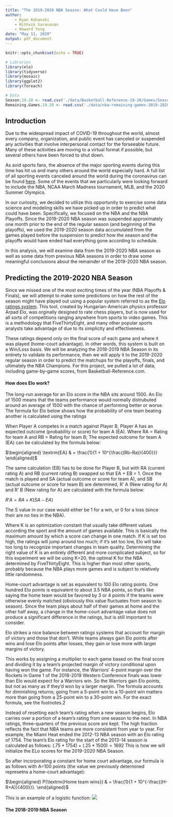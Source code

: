 ```yaml
---
title: "The 2019-2020 NBA Season: What Could Have Been"
author:
    - Ryan Kohanski
    - Rithvik Saravanan
    - Howard Yong
date: "May 11, 2020"
output: pdf_document
---
```


```r
knitr::opts_chunk$set(echo = TRUE)
```

```r
# Libraries
library(elo)
library(tidyverse)
library(mosaic)
library(ggplot2)
library(foreach)
```

```r
# Data
Season.19.20 <- read.csv('./data/Basketball-Reference-19-20/Games/Season-19-20.csv', header=TRUE)
Remaining.Games.19.20 <- read.csv('./data/nba-remaining-games-2019-2020.csv', header=TRUE)
```


## Introduction

Due to the widespread impact of COVID-19 throughout the world, almost every company, organization, and public event has canceled or suspended any activities that involve interpersonal contact for the forseeable future. Many of these activities are moving to a virtual format if possible, but several others have been forced to shut down.

As avid sports fans, the absence of the major sporting events during this time has hit us and many others around the world especially hard. A full list of all sporting events canceled around the world during the coronavirus can be found [here](https://www.espn.com/olympics/story/_/id/28824781/list-sporting-events-canceled-coronavirus). Some of the events that we particularly were looking forward to include the NBA, NCAA March Madness tournament, MLB, and the 2020 Summer Olympics.

In our curiosity, we decided to utilize this opportunity to exercise some data science and modeling skills we have picked up in order to predict what could have been. Specifically, we focused on the NBA and the NBA Playoffs. Since the 2019-2020 NBA season was suspended approximately one month prior to the end of the regular season (and beginning of the playoffs), we used the 2019-2020 season data accumulated from the games played before the suspension to predict how the season and the playoffs would have ended had everything gone according to schedule.

In this analysis, we will examine data from the 2019-2020 NBA season as well as some data from previous NBA seasons in order to draw some meaningful conclusions about the remainder of the 2019-2020 NBA season.


## Predicting the 2019-2020 NBA Season

Since we missed one of the most exciting times of the year (NBA Playoffs & Finals), we will attempt to make some predictions on how the rest of the season might have played out using a popular system referred to as the [Elo ratings system](https://en.wikipedia.org/wiki/Elo_rating_system). This tool, created by Hungarian-American physics professor Arpad Elo, was orginally designed to rate chess players, but is now used for all sorts of competitions ranging anywhere from sports to video games. This is a methodology that FiveThirtyEight, and many other popular sports analysts take advantage of due to its simplicity and effectiveness.

These ratings depend only on the final score of each game and where it was played (home-court advantage). In other words, this system is built on a Win/Loss basis. We will be analyzing the 2018-2019 NBA Season in its entirety to validate its performance, then we will apply it to the 2019-2020 regular season in order to predict the matchups for the playoffs, finals, and ultimately the NBA Champions. For this project, we pulled a lot of data, including game-by-game scores, from Basketball-Reference.com. 

#### How does Elo work?

The long-run average for an Elo score in the NBA sits around 1500. An Elo of 1500 means that the teams performance would normally distrubuted around an average of 1500 with the chance of performing better or worse. The formula for Elo below shows how the probability of one team beating another is calculated using the ratings

When Player A competes in a match against Player B, Player A has an expected outcome (probability or score) for team A (EA). Where RA = Rating for team A and RB = Rating for team B; The expected outcome for team A (EA) can be calculated by the formula below:

$\begin{aligned}  \textrm{EA} & = \frac{1}{1 + 10^{\frac{(Rb-Ra)}{400}}}  \end{aligned}$

The same calculation (EB) has to be done for Player B, but with RA (current rating A) and RB (current rating B) swapped so that EA + EB = 1. Once the match is played and SA (actual outcome or score for team A), and SB (actual outcome or score for team B) are determined, R’ A (New rating for A) and R’ B (New rating for A) are calculated with the formula below:

$R′A=RA+K(SA−EA)$

The S value in our case would either be 1 for a win, or 0 for a loss (since their are no ties in the NBA).

Where K is an optimization constant that usually take different values according the sport and the amount of games available. This is basically the maximum amount by which a score can change in one match. If K is set too high, the ratings will jump around too much; if it’s set too low, Elo will take too long to recognize important changes in team quality. Determining the right value of K is an entirely different and more complicated subject, so for this experiment we will be using K=20, the optimal K for the NBA determined by FiveThirtyEight. This is higher than most other sports, probably because the NBA plays more games and is subject to relatively little randomness. 

Home-court advantage is set as equivalent to 100 Elo rating points. One hundred Elo points is equivalent to about 3.5 NBA points, so that’s like saying the home team would be favored by 3 or 4 points if the teams were otherwise evenly matched (obviously this value fluctuates from season to season). Since the team plays about half of their games at home and the other half away, a change in the home-court advantage value does not produce a significant difference in the ratings, but is still important to consider.

Elo strikes a nice balance between ratings systems that account for margin of victory and those that don’t. While teams always gain Elo points after wins and lose Elo points after losses, they gain or lose more with larger margins of victory.

This works by assigning a multiplier to each game based on the final score and dividing it by a team’s projected margin of victory conditional upon having won the game. For instance, the Warriors’ 4-point margin over the Rockets in Game 1 of the 2018-2019 Western Conference finals was lower than Elo would expect for a Warriors win. So the Warriors gain Elo points, but not as many as if they’d won by a larger margin. The formula accounts for diminishing returns; going from a 5-point win to a 10-point win matters more than going from a 25-point win to a 30-point win. For the exact formula, see the footnotes.2

Instead of resetting each team’s rating when a new season begins, Elo carries over a portion of a team’s rating from one season to the next. In NBA ratings, three-quarters of the previous score are kept. The high fraction reflects the fact that NBA teams are more consistent from year to year. For example, the Miami Heat ended the 2012-13 NBA season with an Elo rating of 1754. The team’s Elo rating for the start of the 2013-14 season is calculated as follows: $(.75 * 1754) + (.25 * 1500) = 1692$ This is how we will initialize the ELo scores for the 2019-2020 NBA Season.

So after incorporating a constant for home court advantage, our formula is as follows with A=100 points (the value we previously determined represetns a home-court advantage):

$\begin{aligned}  P(\textrm{Home team wins}) & = \frac{1}{1 + 10^{-\frac{(H-R+A)}{400}}}.  \end{aligned}$

This is an example of a logistic function:
![](logistic2.png)

#### The 2018-2019 NBA Season































